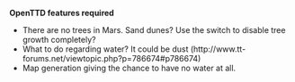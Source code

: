 '''OpenTTD features required'''

* There are no trees in Mars. Sand dunes? Use the switch to disable tree growth completely?
* What to do regarding water? It could be dust (http://www.tt-forums.net/viewtopic.php?p=786674#p786674)
* Map generation giving the chance to have no water at all.